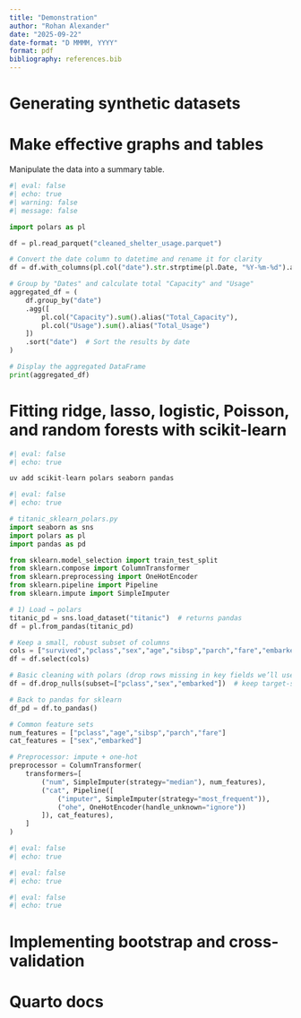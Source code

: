 ```yaml
---
title: "Demonstration"
author: "Rohan Alexander"
date: "2025-09-22"
date-format: "D MMMM, YYYY"
format: pdf
bibliography: references.bib
---
```


# Generating synthetic datasets

# Make effective graphs and tables

Manipulate the data into a summary table.

```python
#| eval: false
#| echo: true
#| warning: false
#| message: false

import polars as pl

df = pl.read_parquet("cleaned_shelter_usage.parquet")

# Convert the date column to datetime and rename it for clarity
df = df.with_columns(pl.col("date").str.strptime(pl.Date, "%Y-%m-%d").alias("date"))

# Group by "Dates" and calculate total "Capacity" and "Usage"
aggregated_df = (
    df.group_by("date")
    .agg([
        pl.col("Capacity").sum().alias("Total_Capacity"),
        pl.col("Usage").sum().alias("Total_Usage")
    ])
    .sort("date")  # Sort the results by date
)

# Display the aggregated DataFrame
print(aggregated_df)
```


# Fitting ridge, lasso, logistic, Poisson, and random forests with scikit-learn

```python
#| eval: false
#| echo: true

uv add scikit-learn polars seaborn pandas
```

```python
#| eval: false
#| echo: true

# titanic_sklearn_polars.py
import seaborn as sns
import polars as pl
import pandas as pd

from sklearn.model_selection import train_test_split
from sklearn.compose import ColumnTransformer
from sklearn.preprocessing import OneHotEncoder
from sklearn.pipeline import Pipeline
from sklearn.impute import SimpleImputer

# 1) Load → polars
titanic_pd = sns.load_dataset("titanic")  # returns pandas
df = pl.from_pandas(titanic_pd)

# Keep a small, robust subset of columns
cols = ["survived","pclass","sex","age","sibsp","parch","fare","embarked"]
df = df.select(cols)

# Basic cleaning with polars (drop rows missing in key fields we’ll use)
df = df.drop_nulls(subset=["pclass","sex","embarked"])  # keep target-specific handling later

# Back to pandas for sklearn
df_pd = df.to_pandas()

# Common feature sets
num_features = ["pclass","age","sibsp","parch","fare"]
cat_features = ["sex","embarked"]

# Preprocessor: impute + one-hot
preprocessor = ColumnTransformer(
    transformers=[
        ("num", SimpleImputer(strategy="median"), num_features),
        ("cat", Pipeline([
            ("imputer", SimpleImputer(strategy="most_frequent")),
            ("ohe", OneHotEncoder(handle_unknown="ignore"))
        ]), cat_features),
    ]
)
```

```python
#| eval: false
#| echo: true


```



```python
#| eval: false
#| echo: true


```


```python
#| eval: false
#| echo: true


```

# Implementing bootstrap and cross-validation

# Quarto docs

